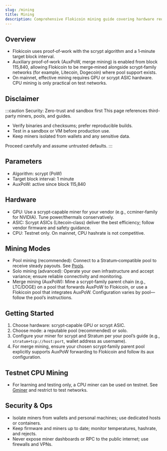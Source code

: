 ```yaml
---
slug: /mining
title: Mining
description: Comprehensive Flokicoin mining guide covering hardware requirements, AuxPoW merge mining, setup steps, and operational security.
---
```



## Overview
- Flokicoin uses proof‑of‑work with the scrypt algorithm and a 1‑minute target block interval.
- Auxiliary proof‑of‑work (AuxPoW, merge mining) is enabled from block 115,840, allowing Flokicoin to be merge‑mined alongside scrypt‑family networks (for example, Litecoin, Dogecoin) where pool support exists.
- On mainnet, effective mining requires GPU or scrypt ASIC hardware. CPU mining is only practical on test networks.

## Disclaimer

:::caution Security: Zero-trust and sandbox first
This page references third-party miners, pools, and guides.

- Verify binaries and checksums; prefer reproducible builds.
- Test in a sandbox or VM before production use.
- Keep miners isolated from wallets and any sensitive data.

Proceed carefully and assume untrusted defaults.
:::

## Parameters
- Algorithm: scrypt (PoW)
- Target block interval: 1 minute
- AuxPoW: active since block 115,840

## Hardware
- GPU: Use a scrypt‑capable miner for your vendor (e.g., ccminer‑family for NVIDIA). Tune power/thermals conservatively.
- ASIC: Scrypt ASICs (Litecoin‑class) deliver the best efficiency; follow vendor firmware and safety guidance.
- CPU: Testnet only. On mainnet, CPU hashrate is not competitive.

## Mining Modes
- Pool mining (recommended): Connect to a Stratum‑compatible pool to receive steady payouts. See [Pools](/mining/pools).
- Solo mining (advanced): Operate your own infrastructure and accept variance; ensure reliable connectivity and monitoring.
- Merge mining (AuxPoW): Mine a scrypt‑family parent chain (e.g., LTC/DOGE) on a pool that forwards AuxPoW to Flokicoin, or use a Flokicoin pool that integrates AuxPoW. Configuration varies by pool—follow the pool’s instructions.

## Getting Started
1. Choose hardware: scrypt‑capable GPU or scrypt ASIC.
2. Choose mode: a reputable pool (recommended) or solo.
3. Configure your miner for scrypt and Stratum per your pool’s guide (e.g., `stratum+tcp://host:port`, wallet address as username).
4. For merge mining, ensure your chosen scrypt‑family parent pool explicitly supports AuxPoW forwarding to Flokicoin and follow its aux configuration.

## Testnet CPU Mining
- For learning and testing only, a CPU miner can be used on testnet. See [Gminer](/mining/gminer) and restrict to test networks.

## Security & Ops
- Isolate miners from wallets and personal machines; use dedicated hosts or containers.
- Keep firmware and miners up to date; monitor temperatures, hashrate, and rejects.
- Never expose miner dashboards or RPC to the public internet; use firewalls and VPNs.
